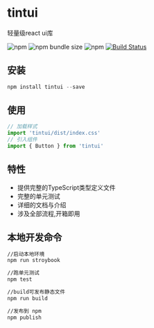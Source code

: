 
<Meta title='Introduction|tintui' />

# tintui

轻量级react ui库

![npm](https://img.shields.io/npm/v/tintui)
![npm bundle size](https://img.shields.io/bundlephobia/min/tintui)
![npm](https://img.shields.io/npm/dt/tintui)
[![Build Status](https://www.travis-ci.org/tiny0918/tintui.svg?branch=master)](https://www.travis-ci.org/github/tiny0918/tintui)

## 安装

~~~javascript
npm install tintui --save
~~~

## 使用

~~~javascript
// 加载样式
import 'tintui/dist/index.css'
// 引入组件
import { Button } from 'tintui'
~~~

## 特性

* 提供完整的TypeScript类型定义文件
* 完整的单元测试
* 详细的文档与介绍
* 涉及全部流程,开箱即用

## 本地开发命令

~~~bash
//启动本地环境
npm run stroybook

//跑单元测试
npm test

//build可发布静态文件
npm run build

//发布到 npm
npm publish
~~~
